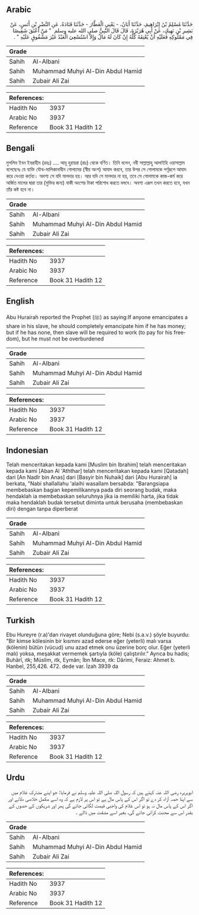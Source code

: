 ## Arabic


<div dir="rtl" lang="ar" style={{fontSize:'larger',backgroundColor:'#f8f9fa',padding:20}}>
حَدَّثَنَا مُسْلِمُ بْنُ إِبْرَاهِيمَ، حَدَّثَنَا أَبَانُ، - يَعْنِي الْعَطَّارَ - حَدَّثَنَا قَتَادَةُ، عَنِ النَّضْرِ بْنِ أَنَسٍ، عَنْ بَشِيرِ بْنِ نَهِيكٍ، عَنْ أَبِي هُرَيْرَةَ، قَالَ قَالَ النَّبِيُّ صلى الله عليه وسلم ‏ "‏ مَنْ أَعْتَقَ شَقِيصًا فِي مَمْلُوكِهِ فَعَلَيْهِ أَنْ يُعْتِقَهُ كُلَّهُ إِنْ كَانَ لَهُ مَالٌ وَإِلاَّ اسْتُسْعِيَ الْعَبْدُ غَيْرَ مَشْقُوقٍ عَلَيْهِ ‏"‏ ‏.‏
</div>
<div style={{backgroundColor:'#f8f9fa',padding:20, marginBottom: 10}}><table> <thead> <tr> <th>Grade</th> <th></th> </tr> </thead> <tbody> <tr><td>Sahih</td><td>Al-Albani</td></tr><tr><td>Sahih</td><td>Muhammad Muhyi Al-Din Abdul Hamid</td></tr><tr><td>Sahih</td><td>Zubair Ali Zai</td></tr></tbody></table><table> <thead> <tr> <th>References:</th> <th></th> </tr> </thead> <tbody><tr><td>Hadith No</td><td>3937</td></tr><tr><td>Arabic No</td><td>3937</td></tr><tr><td>Reference</td><td>Book 31 Hadith 12</td></tr></tbody></table></div>

## Bengali


<div dir="ltr" lang="bn" style={{fontSize:'larger',backgroundColor:'#f8f9fa',padding:20}}>
মুসলিম ইবন ইবরাহীম (রহঃ) .... আবূ হুরায়রা (রাঃ) থেকে বর্ণিত। তিনি বলেন, নবী সাল্লাল্লাহু আলাইহি ওয়াসাল্লাম বলেছেনঃ যে ব্যক্তি যৌথ-মালিকানাধীন গোলামের (স্বীয় অংশ) আযাদ করবে, তার উপর সে গোলামকে পর্ণূরূপে আযাদ করে দেওয়া কর্তব্য। অবশ্য সে যদি মালদার হয়। আর যদি সে মালদার না হয়, তবে সে গোলামকে কাজ-কর্ম করে অর্জিত মালের দ্বারা তার (মুক্তির জন্য) বাকী অংশের টাকা পরিশোধ করতে বলবে। অবশ্য এরূপ তখন করতে হবে, যখন তাঁর কষ্ট হবে না।
</div>
<div style={{backgroundColor:'#f8f9fa',padding:20, marginBottom: 10}}><table> <thead> <tr> <th>Grade</th> <th></th> </tr> </thead> <tbody> <tr><td>Sahih</td><td>Al-Albani</td></tr><tr><td>Sahih</td><td>Muhammad Muhyi Al-Din Abdul Hamid</td></tr><tr><td>Sahih</td><td>Zubair Ali Zai</td></tr></tbody></table><table> <thead> <tr> <th>References:</th> <th></th> </tr> </thead> <tbody><tr><td>Hadith No</td><td>3937</td></tr><tr><td>Arabic No</td><td>3937</td></tr><tr><td>Reference</td><td>Book 31 Hadith 12</td></tr></tbody></table></div>

## English


<div dir="ltr" lang="en" style={{fontSize:'larger',backgroundColor:'#f8f9fa',padding:20}}>
Abu Hurairah reported the Prophet (ﷺ) as saying:If anyone emancipates a share in his slave, he should completely emancipate him if he has money; but if he has none, then slave will be required to work (to pay for his freedom), but he must not be overburdened
</div>
<div style={{backgroundColor:'#f8f9fa',padding:20, marginBottom: 10}}><table> <thead> <tr> <th>Grade</th> <th></th> </tr> </thead> <tbody> <tr><td>Sahih</td><td>Al-Albani</td></tr><tr><td>Sahih</td><td>Muhammad Muhyi Al-Din Abdul Hamid</td></tr><tr><td>Sahih</td><td>Zubair Ali Zai</td></tr></tbody></table><table> <thead> <tr> <th>References:</th> <th></th> </tr> </thead> <tbody><tr><td>Hadith No</td><td>3937</td></tr><tr><td>Arabic No</td><td>3937</td></tr><tr><td>Reference</td><td>Book 31 Hadith 12</td></tr></tbody></table></div>

## Indonesian


<div dir="ltr" lang="id" style={{fontSize:'larger',backgroundColor:'#f8f9fa',padding:20}}>
Telah menceritakan kepada kami [Muslim bin Ibrahim] telah menceritakan kepada kami [Aban Al 'Aththar] telah menceritakan kepada kami [Qatadah] dari [An Nadlr bin Anas] dari [Basyir bin Nuhaik] dari [Abu Hurairah] ia berkata, "Nabi shallallahu 'alaihi wasallam bersabda: "Barangsiapa membebaskan bagian kepemilikannya pada diri seorang budak, maka hendaklah ia membebaskan seluruhnya jika ia memiliki harta, jika tidak maka hendaklah budak tersebut diminta untuk berusaha (membebaskan diri) dengan tanpa diperberat
</div>
<div style={{backgroundColor:'#f8f9fa',padding:20, marginBottom: 10}}><table> <thead> <tr> <th>Grade</th> <th></th> </tr> </thead> <tbody> <tr><td>Sahih</td><td>Al-Albani</td></tr><tr><td>Sahih</td><td>Muhammad Muhyi Al-Din Abdul Hamid</td></tr><tr><td>Sahih</td><td>Zubair Ali Zai</td></tr></tbody></table><table> <thead> <tr> <th>References:</th> <th></th> </tr> </thead> <tbody><tr><td>Hadith No</td><td>3937</td></tr><tr><td>Arabic No</td><td>3937</td></tr><tr><td>Reference</td><td>Book 31 Hadith 12</td></tr></tbody></table></div>

## Turkish


<div dir="ltr" lang="tr" style={{fontSize:'larger',backgroundColor:'#f8f9fa',padding:20}}>
Ebu Hureyre (r.a)'dan rivayet olunduğuna göre; Nebi (s.a.v.) şöyle buyurdu: "Bir kimse kölesinin bir kısmını azad ederse eğer (yeterli) malı varsa (kölenin) bütün (vücud) unu azad etmek onu üzerine borç olur. Eğer (yeterli malı) yoksa, meşakkat vermemek şartıyla (köle) çalıştırılır." Ayrıca bu hadis; Buhârî, ıtk; Müslim, ıtk, Eymân; İbn Mace, ıtk: Dârimi, Feraiz: Ahmet b. Hanbel, 255,426. 472. dede var. İzah 3939 da
</div>
<div style={{backgroundColor:'#f8f9fa',padding:20, marginBottom: 10}}><table> <thead> <tr> <th>Grade</th> <th></th> </tr> </thead> <tbody> <tr><td>Sahih</td><td>Al-Albani</td></tr><tr><td>Sahih</td><td>Muhammad Muhyi Al-Din Abdul Hamid</td></tr><tr><td>Sahih</td><td>Zubair Ali Zai</td></tr></tbody></table><table> <thead> <tr> <th>References:</th> <th></th> </tr> </thead> <tbody><tr><td>Hadith No</td><td>3937</td></tr><tr><td>Arabic No</td><td>3937</td></tr><tr><td>Reference</td><td>Book 31 Hadith 12</td></tr></tbody></table></div>

## Urdu


<div dir="rtl" lang="ur" style={{fontSize:'larger',backgroundColor:'#f8f9fa',padding:20}}>
ابوہریرہ رضی اللہ عنہ کہتے ہیں کہ رسول اللہ صلی اللہ علیہ وسلم نے فرمایا: جو اپنے مشترک غلام میں سے اپنا حصہ آزاد کر دے تو اگر اس کے پاس مال ہے تو اس پر لازم ہے کہ وہ اسے مکمل خلاصی دلائے اور اگر اس کے پاس مال نہ ہو تو اس غلام کی واجبی قیمت لگائی جائے گی پھر اور شریکوں کے حصوں کے بقدر اس سے محنت کرائی جائے گی، بغیر اسے مشقت میں ڈالے ۔
</div>
<div style={{backgroundColor:'#f8f9fa',padding:20, marginBottom: 10}}><table> <thead> <tr> <th>Grade</th> <th></th> </tr> </thead> <tbody> <tr><td>Sahih</td><td>Al-Albani</td></tr><tr><td>Sahih</td><td>Muhammad Muhyi Al-Din Abdul Hamid</td></tr><tr><td>Sahih</td><td>Zubair Ali Zai</td></tr></tbody></table><table> <thead> <tr> <th>References:</th> <th></th> </tr> </thead> <tbody><tr><td>Hadith No</td><td>3937</td></tr><tr><td>Arabic No</td><td>3937</td></tr><tr><td>Reference</td><td>Book 31 Hadith 12</td></tr></tbody></table></div>